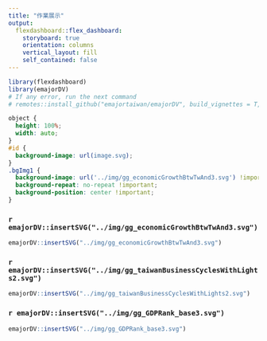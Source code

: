 ```yaml
---
title: "作業展示"
output: 
  flexdashboard::flex_dashboard:
    storyboard: true
    orientation: columns
    vertical_layout: fill
    self_contained: false
---
```


```r
library(flexdashboard)
library(emajorDV)
# If any error, run the next command
# remotes::install_github("emajortaiwan/emajorDV", build_vignettes = T, force=T)
```

```css
object {
  height: 100%;
  width: auto;
}
#id {
  background-image: url(image.svg);
}
.bgImg1 {
  background-image: url('../img/gg_economicGrowthBtwTwAnd3.svg') !important;
  background-repeat: no-repeat !important;
  background-position: center !important;
}
```


### `r emajorDV::insertSVG("../img/gg_economicGrowthBtwTwAnd3.svg")` 

```r
emajorDV::insertSVG("../img/gg_economicGrowthBtwTwAnd3.svg")
```


### `r emajorDV::insertSVG("../img/gg_taiwanBusinessCyclesWithLights2.svg")`

```r
emajorDV::insertSVG("../img/gg_taiwanBusinessCyclesWithLights2.svg")

```

### `r emajorDV::insertSVG("../img/gg_GDPRank_base3.svg")`

```r
emajorDV::insertSVG("../img/gg_GDPRank_base3.svg")

```


